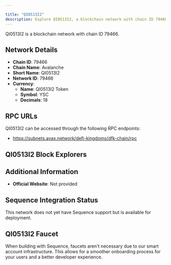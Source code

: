 ```yaml
---

title: "QI0513I2"
description: Explore QI0513I2, a blockchain network with chain ID 79466. Learn about its native currency, QI0513I2 Token, and how to interact with the network.
---
```




QI0513I2 is a blockchain network with chain ID 79466.

## Network Details

- **Chain ID**: 79466
- **Chain Name**: Avalanche
- **Short Name**: QI0513I2
- **Network ID**: 79466
- **Currency**: 
  - **Name**: QI0513I2 Token
  - **Symbol**: YSC
  - **Decimals**: 18

## RPC URLs

QI0513I2 can be accessed through the following RPC endpoints:

- https://subnets.avax.network/defi-kingdoms/dfk-chain/rpc

## QI0513I2 Block Explorers



## Additional Information

- **Official Website**: Not provided

## Sequence Integration Status

This network does not yet have Sequence support but is available for deployment.

## QI0513I2 Faucet

When building with Sequence, faucets aren't necessary due to our smart account infrastructure. This allows for a smoother onboarding process for your users and a better developer experience.
